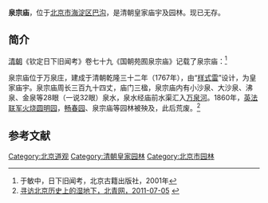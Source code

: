 {{Veil|time=2015-09-12T07:10:58+00:00}}
'''泉宗庙'''，位于[[北京市|北京市]][[海淀区|海淀区]][[巴沟_(北京)|巴沟]]，是清朝皇家庙宇及园林。现已无存。

==简介==
[[清朝|清朝]]《钦定日下旧闻考》卷七十九《国朝苑囿泉宗庙》记载了泉宗庙：<ref>于敏中，日下旧闻考，北京古籍出版社，2001年</ref>
{{HideH|《日下旧闻考》卷七十九《国朝苑囿泉宗庙》中记载的泉宗庙}}
{{引用|
泉宗庙建于万泉庄，缭垣三百九十四丈。庙南为池，左右立坊二，庙门三楹，榜曰“泉宗庙”。庙内为涵泽门三楹，正殿三楹，左右为配殿，后为枢光阁，上下五楹，左右配殿各五楹。（《泉宗庙册》）臣等谨按：泉宗庙东西亭苑两所，门内碑亭二，西亭恭勒御制泉宗庙记，碑阴恭勒丁亥御制诗，东亭恭勒丁亥乙未御制诗。庙前东坊额曰“禹甸原隰”，曰“既清且平”，外联曰：“疏浚会其归万原统一，品题随所托实总循名。”内联曰：“循玉岫明湖于焉映带，导西勾东雉因之委输。”西坊额曰“豳风画图”曰“乃疆乃理”外联曰：“露剡亚鳞塍溉从谷口，云浆分乳窦溯得源头。”内联曰：“夏木霭东菑烟中飞鹭，春渠萦北渚云际疏龙。”正殿额曰“普润殿”，殿内供龙神像，额曰“灵源广济”，联曰：“溯委仰凭依万殊有本，浚川资利用六府惟修。”龛联曰：“千顷沃丰穰神贻之福，万源资挹注水得其宗。”枢光阁内供真武像，阁下供龙王龙母神像，额曰“涵元溥利”，与涵泽门枢光阁诸额皆皇上御书。

御制泉宗庙记：万泉庄之记记泉之源委，泉宗庙之记记神所凭依。或曰，泉之数以万而神之祠惟一，其以一贯万之旨乎？曰：然。又曰：知一以贯万，则玉泉山天下第一泉不既有祠乎？其亦可以概之矣，而又为是若殿宇若像设者，不已多乎？曰：否。奚以然然乎？然。奚以否否乎？否。于是申其义而诏之曰：天一之精流而为水，四渎四海一水而已，综而括之，其神惟一，散而分之，各有所司，非特此也。一黄河而神之祠不啻数百十，此谓之非合，且不可而谓之，是分又岂得乎？故泉之所在，神斯在焉。则吾之构殿宇而严像设之意，其亦如此而已矣。且玉泉之水自西山诸泉伏流而来，其义已见于向记。兹万泉之地实近长河之东堤，其伏流隠脉至此而一蓄一现，于是乎泛滥演漾溉町塍而资挹注，仍一玉泉之功用也。则以河渎神祠例之，实亦不见其异，而又何必言同哉。祠之后为杰阁，奉北极以镇之，盖亦取乎元武主水之义，而所以崇肸蠁祈昭佑永灌注之利，无旱暵之虞，重农兴穑，则吾之意实在斯乎，实在斯乎。因为之记而泐之庙前。

乾隆三十二年御制六月四日诣泉宗庙瞻礼，遂奉皇太后游览诗：祠建泉宗始昨春，落成此日礼泉神。为开稻町资输注，亦构松轩备豫廵。皓日宜旸辉彩栋，熏风递爽奉安轮。园楼拾级犹堪望，香在绿畴乐是真。

乾隆三十五年御制出畅春园门自堤上至泉宗庙杂咏：政务详裁无逸斋，余闲未报午时牌。出园一揽泉宗胜，减从何须法驾排。自南流水落鸣湍，停注溪田冻尚宽。未是灵台推歩舛，候迟因闰致春寒。泉出万泉（庄名）原泻北，石桥惟剩说巴沟。春明日下胥差记，安得髙梁有逆流？（《日下旧闻》、《春明梦余录》皆谓丹棱沜之水出巴沟以逹于髙梁，今丹棱沜虽不能确指为何地，而巴沟桥之名尚存，桥南为万泉庄，地既髙于巴沟，其水实自南而北，安得由巴沟逆流以入髙梁乎？髙梁实源于玉泉，汇为昆明湖，经长河南注，与此何涉。向为万泉庄记，曾详辨之。）灵源不冻玉泉同，五里而遥莅梵宫。颇有亭台各缀景，遂教散步自西东。又御制出畅春园门自堤上至泉宗庙即景杂咏：清晓起居谒寿萱，（寿萱春永在畅春园内，皇太后所居齐额也。）遂乘几暇出园门。水田千罫都芃绿，多少殷心个里存。暑雨全收快霁宜，豆苖稻穗曝秋曦，所经见固堪欣慰，未见还愁可若斯。沙堤宛转栽桃柳，春仲经斯花未开。茂叶长条忽尔许，流阴五月倐过哉。肩舆轻拂晓风凉，泉上祠无六里强。（自畅春园至泉宗庙止五里余。）最是新秋澄爽气，暂教停跸赏烟光。

臣等谨按：泉宗庙御制诗，谨绎其有关纪述事实者，恭载卷内，余不备录。

东所内院中南宇三楹，稍南为曙观楼，上下六楹，楼西山后敞室三楹，东北为挹源书屋，右有六方亭，南为观澜亭，亭北为扇淳室，东为向绿轩三楹，北为主善堂，堂西为秀举楼，上下八楹，右有正厅三楹，主善堂北为湛虚楼，上下各三楹。（《泉宗庙册》）臣等谨按：曙观楼、挹源书屋、观澜亭、扇淳室、向绿轩、主善堂、秀举楼、湛虚楼诸额皆皇上御书。秀举楼下御书联曰：“诸峰秀起标髙朗，一室包涵悦静深。”

乾隆三十二年御制曙观楼诗：小阁临墙外，沙泉座里披。夏中拍堤岸，风处漾涟漪。野鹭飞翻起，远山影倒垂。水田辟百顷，灌溉始从兹。

又御制挹源书屋诗：泉上书庐号挹源，宁惟清泚玩潺湲。学如未到精微处，可不翻然悔失言。

又御制观澜亭诗：溪上虚亭四桂分，凭栏俯视水溶沄。如斯因忆[[孔子|仲尼]]在，有术何殊[[孟子|孟子]]云。

又御制扇淳室诗：吴様新成扇式室，满窗清籁绿篁林。淳风设喻民怀始，尚觉惭哉大寳箴。

乾隆三十三年御制向绿轩诗：髙者树叶绿，低者稻苗绿。为绿虽云同，所向意有属。稻结实供食，树作阴玩目。有用与无用，其殊无待卜。雨后对芃芃，蓄眼慰以穆。

乾隆三十二年御制主善堂诗：泉畔建书堂，湘幮足缥缃。名标师主善，义会德无常。一本慎夙夜，万殊归纪纲。阿衡精密语，心学继虞唐。

又御制秀举楼诗：三架横楼面假山，奇遮诡逻岌孱颜。棱棱秀举清辉暎，萧缅真称伯仲间。

又御制湛虚楼即目诗：为灌溪田因凿池，蓄输节制藉先资。楼临碧水虚明湛，塍接绿苗实颕滋。无碍鸢鱼亦飞跃，有怀蓑笠实胼胝。心纾嬴得频摛藻，幸值旸时雨复时。

臣等谨按：曙观楼诸处御制诗，恭载首见之篇，余不备录。

枢光阁右廊而西，正厅五楹，曰“依绿轩”，轩南为辉渊榭，东接乐清馆，三楹榭之南建石坊二，驾以石桥，桥外稍东方亭曰“津逮亭”。乐清馆之南为碑亭，西南敞厅三楹，曰“爱景庭”，后为集远堂三楹，乐清馆之西正宇三楹，再西为苑之西罩门。臣等谨按：乐清馆之南碑亭内恭勒御制万泉庄记，碑阴恭勒御制诗。依绿轩、乐清馆、津逮亭、爱景庭、集远堂诸额皇上御书。辉渊榭南二坊，东坊额曰“源随地涌”，曰“汇川印月”，西坊额曰“景自天成”，曰“引派涵星”。依绿轩额曰“澄照含虚”，联曰“一桁青来楣端皴画稿，千畦绿遶陇畔订农经。”乐清馆联曰：“触目无非远尘俗，会心皆可入研覃。”又曰：“云霞流丽东西暎，天水空明上下鲜。”西书房联曰：“萝径因幽偏得趣，云峰含润独超羣。”集远堂联曰：“苕霅溪山吴苑画，潇湘烟雨楚天云。”皆御书。

御制万泉庄记：万泉庄之名，不见于《日下旧闻》、《春明梦余录》二书，而经其地，指其村，无不知为万泉庄。若夫丹棱沜之称，互见于二书，而经其地，指其村，以问诸土人，则茫然不知所谓。吾于是慨然叹千古纪载家之述耳食而鲜目击，于是乎失实者多矣。继又思失实者，固由彼之未平心精思，广咨博考，不究乎实而不已。然尚頼有此失实者存，而得以考其是非，辨其差讹，则彼述耳食而鲜目击者，亦未尝无小补于后世，未足深怪也。丹棱沜之说，二书所载虽小异，而谓出巴沟以达于髙梁则同。然其同归于失实者，实亦在此。盖丹棱沜本明戚清华园之迹，今[[畅春园|畅春园]]其故址也。园之前有水一溪，俗所称菱角泡子者，疑即其地其水实由南而北。巴沟在其南，安能逆流而上以入于髙梁桥乎？盖髙梁之水自由玉泉发脉，汇为昆明湖，流为长河，以经髙梁而为[[通惠河|通惠河]]，其详悉已具于向作之麦庄桥记，与此无渉也。今巴沟桥之名尚存，而桥之南实有大沙泉、小沙泉在焉，其平地淙淙出乳穴者，不可胜数，与二书所载东雉西勾水入地中者颇合。独水尽向北流，从无涓滴向南者，此为异耳。夫水性就下，人所易知。万泉庄髙于巴沟，巴沟又髙于丹棱沜，则水之北流而不南流，不待烛照数计矣，而犹有此讹焉。则吾谓[[朱彝尊|朱彝尊]]、[[孙承泽|孙承泽]]之述耳食而未目击，非刻论也。且二人去今不过百余年，所记者又不过明季之事，其讹已如此之甚。溯而上之，其纪载之讹，又岂待烛照数计哉，而又岂啻丹棱沜之与万泉庄哉。夫人皆知此为万泉庄，而泉之源又实在此，此不可不正其名而核其实也。因命所司建泉宗庙于此地，若大沙、小沙、巴沟皆立碣以志之，而庙之内东西为池沼亭台若干所，其淙泉处亦皆与之名而志之碣，凡二十有八。庙之外喷出于稻町柳岸，如盂浆蹄涔者，盖不可胜记。则万泉之名，盖应在此，而不可他属。因综其大要，树以丰碑，以证二书之讹如右云。

臣等谨按：庙内外淙泉之处，皇上各赐嘉名立石以志。其在庙门之外者凡三，南曰大沙泉、小沙泉，北曰沸泉，庙内东所厅宇对岸曰滮泉，曰屑金泉，曙观楼后曰冰壶泉、锦澜泉、规泉，山后度红桥曰露华泉、鉴空泉、印月泉，观澜亭畔曰藕泉、跃鱼泉、松风泉，扇淳室后为晴碧泉、白榆泉，向绿轩畔曰桃花泉，主善堂之西曰琴脉泉，秀举楼之右曰杏泉、澹泉，再南曰浏泉，枢光阁东配殿南为洗钵泉，西所依绿轩右曰浣花泉，辉渊榭之南曰潄石泉，桥畔曰乳花泉、漪竹泉、柳泉、枫泉、云津泉，乐清馆之南方池曰月泉，西曰贯珠泉，凡二十有八，皆御书。

乾隆三十二年御制依绿轩诗：书轩新构倚泉宗，遇雨林光绿意浓。合相印来呈近沼，疎情通处露遥峰。绣塍籼稻青千叠，皴石莓苔翠几重。漫道柏冬应改色，依然阶下有苍松。

又御制辉渊榭诗：玉壶冰榭枕横川，峭蒨丛中落石泉。珠洒玑淙光上下，底须育蚌始辉渊。

又御制乐清馆诗：山静水致清，是处山则远。临泉筑神祠，祠侧葺亭苑。左右皆逢源，水光清挹近。波澜底藉生，澄澈斯多藴。乐此饶后意，民犹筹政本。

又御制津逮亭诗：平流为玉落为珠，亭子临流味静娯。设使于兹秘书读，吾惟一意企唐虞。

又御制爱景庭诗：假山之上敞闲庭，远巘近泉无遁形。北望畅春园咫尺，爱兹恒得奉慈宁。

又御制集远堂诗：虚明开向远，近远景全披。既豁仍藏密，言幽转复奇。展屏全是画，□笔雅宜诗。蓦忆武侯语，于斯亦集思。

臣等谨按：依绿轩诸处御制诗，恭载首见之篇，余不备录。
}}
{{HideF}}

泉宗庙位于万泉庄，建成于清朝乾隆三十二年（1767年），由“[[样式雷|样式雷]]”设计，为皇家庙宇。泉宗庙周长三百九十四丈，庙门三楹，泉宗庙内有小沙泉、大沙泉、沸泉、金泉等28眼（一说32眼）泉水，泉水经庙前水渠汇入[[万泉河_(北京)|万泉河]]。1860年，[[英法联军|英法联军]][[火烧圆明园|火烧圆明园]]，[[畅春园|畅春园]]、泉宗庙等园林被殃及，此后荒废。<ref>[http://bjyouth.ynet.com/3.1/1107/06/6024194.html 寻访北京历史上的湿地下，北青网，2011-07-05] {{webarchive|url=https://web.archive.org/web/20111020234144/http://bjyouth.ynet.com/3.1/1107/06/6024194.html |date=2011-10-20 }}</ref>

==参考文献==
{{reflist}}

[[Category:北京道观|Category:北京道观]]
[[Category:清朝皇家园林|Category:清朝皇家园林]]
[[Category:北京市园林|Category:北京市园林]]